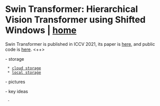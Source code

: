 = Swin Transformer: Hierarchical Vision Transformer using Shifted Windows | [[/index|home]] =

Swin Transformer is published in ICCV 2021, its paper is [[https://arxiv.org/abs/2103.14030|here]], and public code is [[https://github.com/microsoft/Swin-Transformer|here]]. <++>

- storage
  * [[http://cdn.emm.ink/papers/CV/transformer/Liu%20et%20al.%20-%202021%20-%20Swin%20Transformer%20Hierarchical%20Vision%20Transformer%20.pdf|cloud storage]]
  * [[file:/Volumes/Mac OS X Data/Zotero/storage/9UI8KNFB/Liu et al. - 2021 - Swin Transformer Hierarchical Vision Transformer .pdf|local storage]]

- pictures
 
 
- key ideas
  - 
